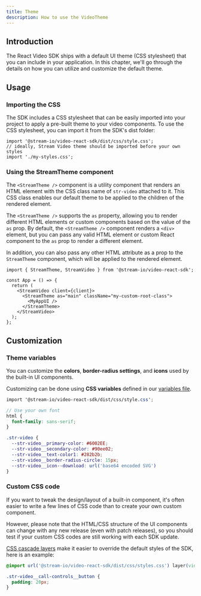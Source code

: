 ```yaml
---
title: Theme
description: How to use the VideoTheme
---
```


## Introduction

The React Video SDK ships with a default UI theme (CSS stylesheet) that you can include in your application.
In this chapter, we'll go through the details on how you can utilize and customize the default theme.

## Usage

### Importing the CSS

The SDK includes a CSS stylesheet that can be easily imported into your project to apply a pre-built theme to your video components.
To use the CSS stylesheet, you can import it from the SDK's dist folder:

```tsx
import '@stream-io/video-react-sdk/dist/css/style.css';
// ideally, Stream Video theme should be imported before your own styles
import './my-styles.css';
```

### Using the StreamTheme component

The `<StreamTheme />` component is a utility component that renders an HTML element with the CSS class name of `str-video` attached to it.
This CSS class enables our default theme to be applied to the children of the rendered element.

The `<StreamTheme />` supports the `as` property, allowing you to render different HTML elements or custom components based on the value of the `as` prop.
By default, the `<StreamTheme />` component renders a `<div>` element, but you can pass any valid HTML element or custom React component to the `as` prop to render a different element.

In addition, you can also pass any other HTML attribute as a prop to the `StreamTheme` component, which will be applied to the rendered element.

```tsx
import { StreamTheme, StreamVideo } from '@stream-io/video-react-sdk';

const App = () => {
  return (
    <StreamVideo client={client}>
      <StreamTheme as="main" className="my-custom-root-class">
        <MyAppUI />
      </StreamTheme>
    </StreamVideo>
  );
};
```

## Customization

### Theme variables

You can customize the **colors**, **border-radius settings**, and **icons** used by the built-in UI components.

Customizing can be done using **CSS variables** defined in our [variables file](https://github.com/GetStream/stream-video-js/blob/main/packages/styling/src/_variables.scss).

```scss
import '@stream-io/video-react-sdk/dist/css/style.css';

// Use your own font
html {
  font-family: sans-serif;
}

.str-video {
  --str-video__primary-color: #6002EE;
  --str-video__secondary-color: #90ee02;
  --str-video__text-color1: #282b2b;
  --str-video__border-radius-circle: 15px;
  --str-video__icon--download: url('base64 encoded SVG')
}
```

### Custom CSS code

If you want to tweak the design/layout of a built-in component, it's often easier to write a few lines of CSS code than to create your own custom component.

However, please note that the HTML/CSS structure of the UI components can change with any new release (even with patch releases), so you should test if your custom CSS codes are still working with each SDK update.

[CSS cascade layers](https://developer.mozilla.org/en-US/docs/Learn/CSS/Building_blocks/Cascade_layers) make it easier to override the default styles of the SDK, here is an example:

```css
@import url('@stream-io/video-react-sdk/dist/css/styles.css') layer(video-default);

.str-video__call-controls__button {
  padding: 20px;
}
```

